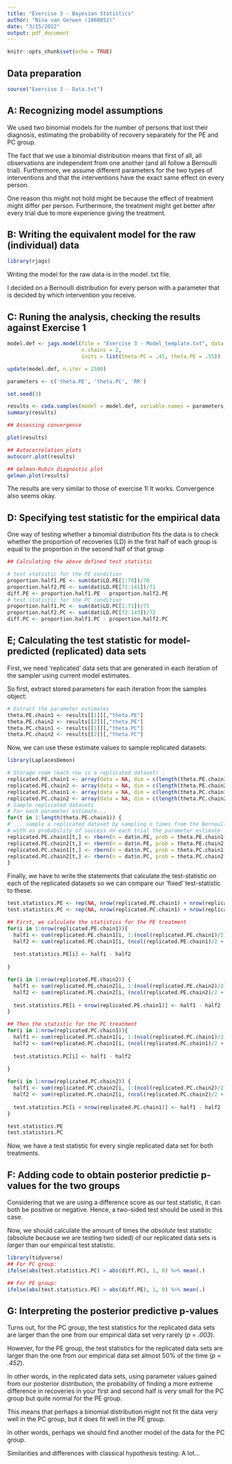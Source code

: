 ```yaml
---
title: "Exercise 3 - Bayesian Statistics"
author: "Nina van Gerwen (1860852)"
date: "3/15/2022"
output: pdf_document
---
```


```r
knitr::opts_chunk$set(echo = TRUE)
```

## Data preparation

```r
source("Exercise 3 - Data.txt")
```

## A: Recognizing model assumptions

We used two binomial models for the number of persons that lost their diagnosis,
estimating the probability of recovery separately for the PE and PC group.

The fact that we use a binomial distribution means that first of all, all
observations are independent from one another (and all follow a Bernoulli trial). 
Furthermore, we assume different parameters for the two types of interventions
and that the interventions have the exact same effect on every person.

One reason this might not hold might be because the effect of treatment might
differ per person. Furthermore, the treatment might get better after every trial
due to more experience giving the treatment.

## B: Writing the equivalent model for the raw (individual) data

```r
library(rjags)
```

Writing the model for the raw data is in the model .txt file.

I decided on a Bernoulli distribution for every person with a parameter
that is decided by which intervention you receive.

## C: Runing the analysis, checking the results against Exercise 1

```r
model.def <- jags.model(file = "Exercise 3 - Model_template.txt", data = dat, 
                        n.chains = 2, 
                        inits = list(theta.PC = .45, theta.PE = .55))

update(model.def, n.iter = 2500)

parameters <- c('theta.PE', 'theta.PC', 'RR')

set.seed(3)

results <- coda.samples(model = model.def, variable.names = parameters, n.iter = 12500)
summary(results)

## Assessing convergence

plot(results)

## Autocorrelation plots
autocorr.plot(results)

## Gelman-Rubin diagnostic plot
gelman.plot(results)
```

The results are very similar to those of exercise 1! It works.
Convergence also seems okay. 

## D: Specifying test statistic for the empirical data

One way of testing whether a binomial distribution fits the data is to check 
whether the proportion of recoveries (LD) in the first half of each group is 
equal to the proportion in the second half of that group

```r
## Calculating the above defined test statistic

# test statistic for the PE condition
proportion.half1.PE <- sum(dat$LD.PE[1:70])/70
proportion.half2.PE <- sum(dat$LD.PE[71:141])/71
diff.PE <- proportion.half1.PE - proportion.half2.PE
# test statistic for the PC condition
proportion.half1.PC <- sum(dat$LD.PC[1:71])/71
proportion.half2.PC <- sum(dat$LD.PC[72:143])/72
diff.PC <- proportion.half1.PC - proportion.half2.PC

```

## E; Calculating the test statistic for model-predicted (replicated) data sets

First, we need 'replicated' data sets that are generated in each iteration
of the sampler using current model estimates.

So first, extract stored parameters for each iteration from the samples object:
```r
# Extract the parameter estimates
theta.PE.chain1 <- results[[1]][,"theta.PE"]
theta.PE.chain2 <- results[[2]][,"theta.PE"]
theta.PC.chain1 <- results[[1]][,"theta.PC"]
theta.PC.chain2 <- results[[2]][,"theta.PC"]

```

Now, we can use these estimate values to sample replicated datasets:

```r
library(LaplacesDemon)

# Storage room (each row is a replicated dataset) :
replicated.PE.chain1 <- array(data = NA, dim = c(length(theta.PE.chain1), dat$n.PE))
replicated.PE.chain2 <- array(data = NA, dim = c(length(theta.PE.chain2), dat$n.PE))
replicated.PC.chain1 <- array(data = NA, dim = c(length(theta.PC.chain1), dat$n.PC))
replicated.PC.chain2 <- array(data = NA, dim = c(length(theta.PC.chain2), dat$n.PC))
# Sample replicated datasets
# For each parameter estimate...
for(t in 1:length(theta.PE.chain1)) {
# ... sample a replicated dataset by sampling n times from the Bernoulli distribution
# with as probability of success on each trial the parameter estimate
replicated.PE.chain1[t,] <- rbern(n = dat$n.PE, prob = theta.PE.chain1[t])
replicated.PE.chain2[t,] <- rbern(n = dat$n.PE, prob = theta.PE.chain2[t])
replicated.PC.chain1[t,] <- rbern(n = dat$n.PC, prob = theta.PC.chain1[t])
replicated.PC.chain2[t,] <- rbern(n = dat$n.PC, prob = theta.PC.chain2[t])
}
```

Finally, we have to write the statements that calculate the test-statistic
on each of the replicated datasets so we can compare our 'fixed' test-statistic
to these.

```r
test.statistics.PE <- rep(NA, nrow(replicated.PE.chain1) + nrow(replicated.PE.chain2))
test.statistics.PC <- rep(NA, nrow(replicated.PC.chain1) + nrow(replicated.PC.chain2))

## First, we calculate the statistics for the PE treatment
for(i in 1:nrow(replicated.PE.chain1)){
  half1 <- sum(replicated.PE.chain1[i, 1:(ncol(replicated.PE.chain1)/2)])/(ncol(replicated.PE.chain1)/2)
  half2 <- sum(replicated.PE.chain1[i, (ncol(replicated.PE.chain1)/2 + 1):ncol(replicated.PE.chain1)])/(ncol(replicated.PE.chain1)/2 + 1)
  
  test.statistics.PE[i] <- half1 - half2
  
}

for(i in 1:nrow(replicated.PE.chain2)) {
  half1 <- sum(replicated.PE.chain2[i, 1:(ncol(replicated.PE.chain2)/2)])/(ncol(replicated.PE.chain2)/2)
  half2 <- sum(replicated.PE.chain2[i, (ncol(replicated.PE.chain2)/2 + 1):ncol(replicated.PE.chain2)])/(ncol(replicated.PE.chain2)/2 + 1)
  
  test.statistics.PE[i + nrow(replicated.PE.chain1)] <- half1 - half2
}

## Then the statistic for the PC treatment
for(i in 1:nrow(replicated.PC.chain1)){
  half1 <- sum(replicated.PC.chain1[i, 1:(ncol(replicated.PC.chain1)/2)])/(ncol(replicated.PC.chain1)/2)
  half2 <- sum(replicated.PC.chain1[i, (ncol(replicated.PC.chain1)/2 + 1):ncol(replicated.PC.chain1)])/(ncol(replicated.PC.chain1)/2 + 1)
  
  test.statistics.PC[i] <- half1 - half2
  
}

for(i in 1:nrow(replicated.PC.chain2)) {
  half1 <- sum(replicated.PC.chain2[i, 1:(ncol(replicated.PC.chain2)/2)])/(ncol(replicated.PC.chain2)/2)
  half2 <- sum(replicated.PC.chain2[i, (ncol(replicated.PC.chain2)/2 + 1):ncol(replicated.PC.chain2)])/(ncol(replicated.PC.chain2)/2 + 1)
  
  test.statistics.PC[i + nrow(replicated.PC.chain1)] <- half1 - half2
}

test.statistics.PE
test.statistics.PC
```

Now, we have a test statistic for every single replicated data set for both 
treatments.

## F: Adding code to obtain posterior predictie p-values for the two groups

Considering that we are using a difference score as our test statistic, it can
both be positive or negative. Hence, a two-sided test should be used in this
case.

Now, we should calculate the amount of times the *absolute* test statistic
(absolute because we are testing two sided) of our replicated data sets is
*larger* than our empirical test statistic.
```r
library(tidyverse)
## For PC group:
ifelse(abs(test.statistics.PC) > abs(diff.PC), 1, 0) %>% mean(.)

## For PE group:
ifelse(abs(test.statistics.PE) > abs(diff.PE), 1, 0) %>% mean(.)

```

## G: Interpreting the posterior predictive p-values

Turns out, for the PC group, the test statistics for the replicated data sets are larger
than the one from our empirical data set very rarely (*p = .003*).

However, for the PE group, the test statistics for the replicated data sets are larger
than the one from our empirical data set almost 50% of the time (*p = .452*).

In other words, in the replicated data sets, using parameter values gained from
our posterior distribution, the probability of finding a more extreme difference
in recoveries in your first and second half is very small for the PC group but
quite normal for the PE group.

This means that perhaps a binomial distribution might not fit the data very well
in the PC group, but it does fit well in the PE group.

In other words, perhaps we should find another model of the data for the PC group.


Similarities and differences with classical hypothesis testing:
A lot...




